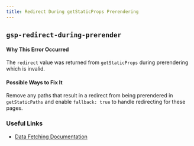 ```yaml
---
title: Redirect During getStaticProps Prerendering
---
```


## `gsp-redirect-during-prerender`

#### Why This Error Occurred

The `redirect` value was returned from `getStaticProps` during prerendering which is invalid.

#### Possible Ways to Fix It

Remove any paths that result in a redirect from being prerendered in `getStaticPaths` and enable `fallback: true` to handle redirecting for these pages.

### Useful Links

- [Data Fetching Documentation](/docs/pages/building-your-application/data-fetching/get-static-props)
